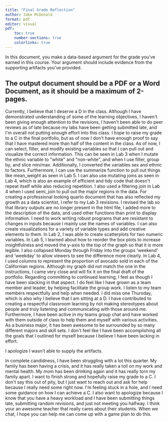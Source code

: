 ```yaml
---
title: "Final Grade Reflection"
author: Jake McDonald
format: pdf
editor: visual
pdf:
    toc: true
    number-sections: true
    colorlinks: true
---
```


In this document, you make a data-based argument for the grade you've earned in this course. Your argument should include evidence from the supporting artifacts you've provided.

## The output document should be a PDF or a Word Document, as it should be a **maximum** of 2-pages.

Currently, I believe that I deserve a D in the class. Although I have demonstrated understanding of some of the learning objectives, I haven\'t been giving enough attention to the revisions, I haven\'t been able to do peer reviews as of late because my labs have been getting submitted late, and I\'m overall not putting enough effort into this class. I hope to raise my grade to a C in the final portfolio, but as of now I don\'t have enough proof to say that I have mastered more than half of the content in the class. As of now, I can select, filter, and modify existing variables so that I can pull out and visualize the correct information. This can be seen in Lab 3 when I mutate the ethnic variable to \"white\" and \"non-white\", and when I use filter, group by, and slice min/max. Additionally, I converted the variables sex and ethnic to factors. Furthermore, I can use the summarize function to pull out things like mean_weight as seen in Lab 5. I can also use mutating joins as seen in Lab 4, which is also an example of efficient and tidy code that doesn\'t repeat itself while also reducing repetition. I also used a filtering join in Lab 4 when I used semi_join to pull out the major regions in the data. For creating a professional looking quarto document that has also reflected my growth as a data scientist, I refer to my Lab 3 revisions. I revised the lab so that library outputs are no longer present in the html file, I added more to the description of the data, and used other functions than print to display information. I need to work writing robust programs that are resistant to changes in inputs because I mainly use the names of variables. I can also create visualizations for a variety of variable types and add creative elements to them. In Lab 2, I was able to create scatterplots for two numeric variables. In Lab 5, I learned about how to reorder the box plots to increase insightfulness and moved the y-axis to the top of the graph so that it is more legible. I also collapsed Monday through Friday into the groups \'weekend\' and \'weekday\' to allow viewers to see the difference more clearly. In Lab 4, I used columns to represent the proportion of avocado sold in each of the Californian regions. Although my graph did not match the one in the instructions, I came very close and will fix it on the final draft of the portfolio. Regarding committing to continued learning, I feel as though I have been slacking in that aspect. I do feel like I have grown as a team member and leader, by helping facilitate the group work. I listen to my team members respectfully and help when needed. I did miss one Thursday, which is also why I believe that I am sitting at a D. I have contributed to creating a respectful classroom learning by not making stereotypes about people and truly listening and communicating with those around me. Furthermore, I have been active in my teams group chat and have worked with them outside of class to help them and myself with various activities. As a business major, it has been awesome to be surrounded by so many different majors and skill sets. I don\'t feel like I have been accomplishing all the goals that I outlined for myself because I believe I have been lacking in effort.

I apologize I wasn't able to supply the artifacts.  

In complete candidness, I have been struggling with a lot this quarter. My family has been having a crisis, and it has really taken a toll on my work and mental health. My mom has been drinking again and it has really torn my family apart. I want to finish strong and hopefully raise my grade to a C. I don\'t say this out of pity, but I just want to reach out and ask for help because I really need some right now. I\'m feeling stuck in a hole, and I need some guidance on how I can achieve a C. I also want to apologize because I know that you have a heavy workload and I have been
submitting things late, submitting random revisions, and just not meeting you halfway. I think your an awesome teacher that really cares about their students. When we chat, I hope you can help me can come up with a game plan to do this.

